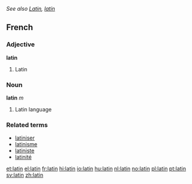 ''See also [[Latin]], [[latín]]''
==French==

===Adjective===
'''latin'''
# Latin

===Noun===
'''latin''' ''m''
# Latin language

===Related terms===
*[[latiniser]]
*[[latinisme]]
*[[latiniste]]
*[[latinité]]

[[et:latin]]
[[el:latin]]
[[fr:latin]]
[[hi:latin]]
[[io:latin]]
[[hu:latin]]
[[nl:latin]]
[[no:latin]]
[[pl:latin]]
[[pt:latin]]
[[sv:latin]]
[[zh:latin]]